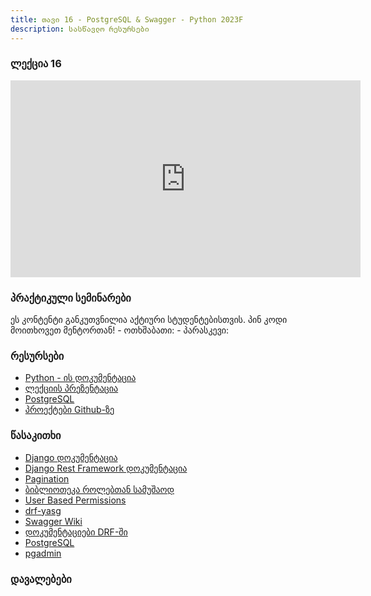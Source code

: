 ```yaml
---
title: თავი 16 - PostgreSQL & Swagger - Python 2023F
description: სასწავლო რესურსები
---
```


### ლექცია 16
<iframe width="560" height="315" src="https://www.youtube.com/embed/yKWTnO-S_eQ" title="YouTube video player" frameBorder="0" allow="accelerometer; autoplay; clipboard-write; encrypted-media; gyroscope; picture-in-picture; web-share" allowFullScreen></iframe>


### პრაქტიკული სემინარები

<Card>
<PinCodeProtectedContent>
    <Locked>
        ეს კონტენტი განკუთვნილია აქტიური სტუდენტებისთვის.
        პინ კოდი მოითხოვეთ მენტორთან!
    </Locked>
    <Unlocked>
        - ოთხშაბათი: 
        - პარასკევი: 
    </Unlocked>
</PinCodeProtectedContent>
</Card>

### რესურსები
- [Python - ის დოკუმენტაცია](https://docs.python.org/3/library/)
- [ლექციის პრეზენტაცია](https://docs.google.com/presentation/d/1KamLJN3mJXH1dZMWTPVgf67OoQEb_bBmajTn59TLIik/edit?usp=sharing)
- [PostgreSQL](https://www.postgresql.org/)
- [პროექტები Github-ზე](https://github.com/GiorgiTarsaidze/2023F_python_django)

### წასაკითხი
- [Django დოკუმენტაცია](https://docs.djangoproject.com/en/4.2/)
- [Django Rest Framework დოკუმენტაცია](https://www.django-rest-framework.org/)
- [Pagination](https://www.django-rest-framework.org/api-guide/pagination/)
- [ბიბლიოთეკა როლებთან სამუშაოდ](https://www.django-rest-framework.org/api-guide/permissions/#django-rest-framework-roles)
- [User Based Permissions](https://docs.djangoproject.com/en/5.0/topics/auth/customizing/#substituting-a-custom-user-model)
- [drf-yasg](https://drf-yasg.readthedocs.io/en/stable/)
- [Swagger Wiki](https://en.wikipedia.org/wiki/Swagger_%28software%29)
- [დოკუმენტაციები DRF-ში](https://www.django-rest-framework.org/topics/documenting-your-api/)
- [PostgreSQL](https://www.postgresql.org/)
- [pgadmin](https://www.pgadmin.org/)

### დავალებები
